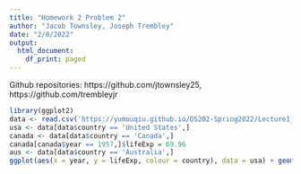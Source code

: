 ```yaml
---
title: "Homework 2 Problem 2"
author: "Jacob Townsley, Joseph Trembley"
date: "2/8/2022"
output:
  html_document:
    df_print: paged
---
```


Github repositories: https://github.com/jtownsley25, https://github.com/trembleyjr


```r
library(ggplot2)
data <- read.csv('https://yumouqiu.github.io/DS202-Spring2022/Lecture1_collaborative-environment/data/gapminder-5060.csv')
usa <- data[data$country == 'United States',]
canada <- data[data$country == 'Canada',]
canada[canada$year == 1957,]$lifeExp = 69.96
aus <- data[data$country == 'Australia',]
ggplot(aes(x = year, y = lifeExp, colour = country), data = usa) + geom_line() + geom_line(data = canada) + geom_line(data = aus)
```

